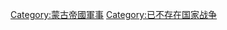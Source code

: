 {{Commonscat|Mongol conquests}}

[[Category:蒙古帝國軍事|Category:蒙古帝國軍事]]
[[Category:已不存在国家战争|Category:已不存在国家战争]]